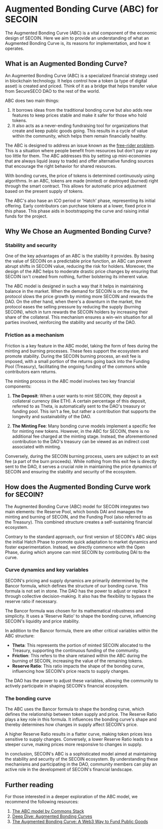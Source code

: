 # Augmented Bonding Curve (ABC) for SECOIN

The Augmented Bonding Curve (ABC) is a vital component of the economic design of SECOIN.
Here we aim to provide an understanding of what an Augmented Bonding Curve is, its reasons for implementation, and how it operates.

## What is an Augmented Bonding Curve?

An Augmented Bonding Curve (ABC) is a specialized financial strategy used in blockchain technology. It helps control how a token (a type of digital asset) is created and priced. Think of it as a bridge that helps transfer value from SecureSECO DAO to the rest of the world.

ABC does two main things:

1. It borrows ideas from the traditional bonding curve but also adds new features to keep prices stable and make it safer for those who hold tokens.
2. It also acts as a never-ending fundraising tool for organizations that create and keep public goods going. This results in a cycle of value within the community, which helps them remain financially healthy.

The ABC is designed to address an issue known as the [free-rider problem](https://en.wikipedia.org/wiki/Free-rider_problem). This is a situation where people benefit from resources but don't pay or pay too little for them. The ABC addresses this by setting up mini-economies that are always liquid (easy to trade) and offer alternative funding sources that encourage the right behavior for shared resources.

With bonding curves, the price of tokens is determined continuously using algorithms. In an ABC, tokens are made (minted) or destroyed (burned) right through the smart contract. This allows for automatic price adjustment based on the present supply of tokens.

The ABC's also hase an ICO period or 'Hatch' phase, representing its initial offering. Early contributors can purchase tokens at a lower, fixed price in this phase. This phase aids in bootstrapping the curve and raising initial funds for the project.

## Why We Chose an Augmented Bonding Curve?

### Stability and security

One of the key advantages of an ABC is the stability it provides. By basing the value of SECOIN on a predictable price function, an ABC can prevent abrupt shifts in SECOIN value, reducing the risk for holders. Moreover, the design of the ABC helps to moderate drastic price changes by ensuring that SECOIN isn't created from nothing, further bolstering its inherent value.

The ABC model is designed in such a way that it helps in maintaining balance in the market. When the demand for SECOIN is on the rise, the protocol slows the price growth by minting more SECOIN and rewards the DAO. On the other hand, when there's a downturn in the market, the protocol eases the selling pressure by reducing the supply (burning SECOIN), which in turn rewards the SECOIN holders by increasing their share of the collateral. This mechanism ensures a win-win situation for all parties involved, reinforcing the stability and security of the DAO.

### Friction as a mechanism

Friction is a key feature in the ABC model, taking the form of fees during the minting and burning processes. These fees support the ecosystem and promote stability. During the SECOIN burning process, an exit fee is imposed, with a small portion of the returns going back into the Funding Pool (Treasury), facilitating the ongoing funding of the commons while contributors earn returns.

The minting process in the ABC model involves two key financial components:

1. **The Deposit**: When a user wants to mint SECOIN, they deposit a collateral currency (like ETH). A certain percentage of this deposit, referred to as Theta, is automatically sent to the DAO's treasury or funding pool. This isn't a fee, but rather a contribution that supports the longevity and sustainability of the DAO.

2. **The Minting Fee**: Many bonding curve models implement a specific fee for minting new tokens. However, in the ABC for SECOIN, there is no additional fee charged at the minting stage. Instead, the aforementioned contribution to the DAO's treasury can be viewed as an indirect cost associated with minting.

Conversely, during the SECOIN burning process, users are subject to an exit fee (a part of the burn proceeds). While nothing from this exit fee is directly sent to the DAO, it serves a crucial role in maintaining the price dynamics of SECOIN and ensuring the stability and security of the ecosystem.

## How does the Augmented Bonding Curve work for SECOIN?

The Augmented Bonding Curve (ABC) model for SECOIN integrates two main elements: the Reserve Pool, which bonds DAI and manages the minting and burning of SECOIN, and the Funding Pool (also referred to as the Treasury). This combined structure creates a self-sustaining financial ecosystem.

Contrary to the standard approach, our first version of SECOIN's ABC skips the initial Hatch Phase to promote quick adaptation to market dynamics and foster experimentation. Instead, we directly commence with the Open Phase, during which anyone can mint SECOIN by contributing DAI to the curve.

### Curve dynamics and key variables

SECOIN's pricing and supply dynamics are primarily determined by the Bancor formula, which defines the structure of our bonding curve. This formula is not set in stone. The DAO has the power to adjust or replace it through collective decision-making. It also has the flexibility to bypass the reserve ratio if necessary.

The Bancor formula was chosen for its mathematical robustness and simplicity. It uses a 'Reserve Ratio' to shape the bonding curve, influencing SECOIN's liquidity and price stability.

In addition to the Bancor formula, there are other critical variables within the ABC structure:

- **Theta**: This represents the portion of minted SECOIN allocated to the Treasury, supporting the continuous funding of the community.
- **Friction**: This refers to the share retained within the ABC during the burning of SECOIN, increasing the value of the remaining tokens.
- **Reserve Ratio**: This ratio impacts the shape of the bonding curve, influencing how SECOIN's price reacts to supply changes.

The DAO has the power to adjust these variables, allowing the community to actively participate in shaping SECOIN's financial ecosystem.

### The bonding curve

The ABC uses the Bancor formula to shape the bonding curve, which defines the relationship between token supply and price. The Reserve Ratio plays a key role in this formula. It influences the bonding curve's shape and thereby determines how changes in supply affect SECOIN's price.

A higher Reserve Ratio results in a flatter curve, making token prices less sensitive to supply changes. Conversely, a lower Reserve Ratio leads to a steeper curve, making prices more responsive to changes in supply.

In conclusion, SECOIN's ABC is a sophisticated model aimed at maintaining the stability and security of the SECOIN ecosystem. By understanding these mechanisms and participating in the DAO, community members can play an active role in the development of SECOIN's financial landscape.

## Further reading

For those interested in a deeper exploration of the ABC model, we recommend the following resources:

1. [The ABC model by Commons Stack](https://commonsstack.org/abc)
2. [Deep Dive: Augmented Bonding Curves](https://blog.giveth.io/deep-dive-augmented-bonding-curves-3f1f7c1fa751)
3. [The Augmented Bonding Curve: A Web3 Way to Fund Public Goods](https://medium.com/commonsstack/the-augmented-bonding-curve-part-1-a-web3-way-to-fund-public-goods-7c9d1a871ae2)
